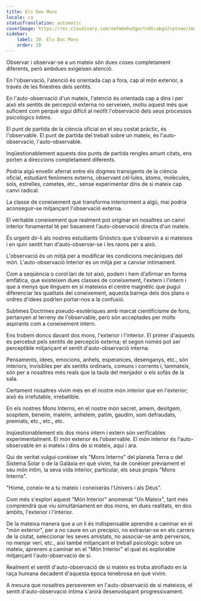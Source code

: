 ```yaml
---
title: Els Dos Mons
locale: ca
statusTranslation: automatic
coverImage: https://res.cloudinary.com/xmfm6mhw3gwctndtcubgx2rptnae/image/upload/v1740468922/small_cover_tratado_de_psicologia_revolucionaria_a4c0dca4e0.webp
sidebar:
    label: 20. Els Dos Mons
    order: 20
---
```

Observar i observar-se a un mateix són dues coses completament diferents, però ambdues exigeixen atenció.

En l'observació, l'atenció és orientada cap a fora, cap al món exterior, a través de les finestres dels sentits.

En l'auto-observació d'un mateix, l'atenció és orientada cap a dins i per això els sentits de percepció externa no serveixen, motiu aquest més que suficient com perquè sigui difícil al neòfit l'observació dels seus processos psicològics íntims.

El punt de partida de la ciència oficial en el seu costat pràctic, és l'observable. El punt de partida del treball sobre un mateix, és l'auto-observació, l'auto-observable.

Inqüestionablement aquests dos punts de partida rengles amunt citats, ens porten a direccions completament diferents.

Podria algú envellir aferrat entre els dogmes transigents de la ciència oficial, estudiant fenòmens externs, observant cèl·lules, àtoms, molècules, sols, estrelles, cometes, etc., sense experimentar dins de si mateix cap canvi radical.

La classe de coneixement que transforma interiorment a algú, mai podria aconseguir-se mitjançant l'observació externa.

El veritable coneixement que realment pot originar en nosaltres un canvi interior fonamental té per basament l'auto-observació directa d'un mateix.

És urgent dir-li als nostres estudiants Gnòstics que s'observin a si mateixos i en quin sentit han d'auto-observar-se i les raons per a això.

L'observació és un mitjà per a modificar les condicions mecàniques del món. L'auto-observació Interior és un mitjà per a canviar íntimament.

Com a seqüència o corol·lari de tot això, podem i hem d'afirmar en forma emfàtica, que existeixen dues classes de coneixement, l'extern i l'intern i que a menys que tinguem en si mateixos el centre magnètic que pugui diferenciar les qualitats del coneixement, aquesta barreja dels dos plans o ordres d'idees podrien portar-nos a la confusió.

Sublimes Doctrines pseudo-esotèriques amb marcat cientificisme de fons, pertanyen al terreny de l'observable, però són acceptades per molts aspirants com a coneixement intern.

Ens trobem doncs davant dos mons, l'exterior i l'interior. El primer d'aquests és percebut pels sentits de percepció externa; el segon només pot ser perceptible mitjançant el sentit d'auto-observació interna.

Pensaments, idees, emocions, anhels, esperances, desenganys, etc., són interiors, invisibles per als sentits ordinaris, comuns i corrents i, tanmateix, són per a nosaltres més reals que la taula del menjador o els sofàs de la sala.

Certament nosaltres vivim més en el nostre món interior que en l'exterior; això és irrefutable, irrebatible.

En els nostres Mons Interns, en el nostre món secret, amem, desitgem, sospitem, beneïm, maleïm, anhelem, patim, gaudim, som defraudats, premiats, etc., etc., etc.

Inqüestionablement els dos mons intern i extern són verificables experimentalment. El món exterior és l'observable. El món interior és l'auto-observable en si mateix i dins de si mateix, aquí i ara.

Qui de veritat vulgui conèixer els "Mons Interns" del planeta Terra o del Sistema Solar o de la Galàxia en què vivim, ha de conèixer prèviament el seu món íntim, la seva vida interior, particular, els seus propis "Mons Interns".

"Home, coneix-te a tu mateix i coneixeràs l'Univers i als Déus".

Com més s'explori aquest "Món Interior" anomenat "Un Mateix", tant més comprendrà que viu simultàniament en dos mons, en dues realitats, en dos àmbits, l'exterior i l'interior.

De la mateixa manera que a un li és indispensable aprendre a caminar en el "món exterior", per a no caure en un precipici, no extraviar-se en els carrers de la ciutat, seleccionar les seves amistats, no associar-se amb perversos, no menjar verí, etc., així també mitjançant el treball psicològic sobre un mateix, aprenem a caminar en el "Món Interior" el qual és explorable mitjançant l'auto-observació de si.

Realment el sentit d'auto-observació de si mateix es troba atrofiado en la raça humana decadent d'aquesta època tenebrosa en què vivim.

A mesura que nosaltres perseverem en l'auto-observació de si mateixos, el sentit d'auto-observació íntima s'anirà desenvolupant progressivament.

